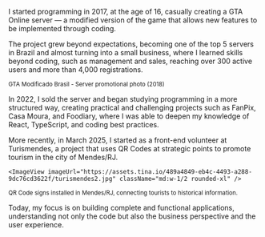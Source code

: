 I started programming in 2017, at the age of 16, casually creating a GTA Online server — a modified version of the game that allows new features to be implemented through coding.

The project grew beyond expectations, becoming one of the top 5 servers in Brazil and almost turning into a small business, where I learned skills beyond coding, such as management and sales, reaching over 300 active users and more than 4,000 registrations.

<div className="animation-blur space-y-2">
  <ImageView imageUrl="https://assets.tina.io/489a4849-eb4c-4493-a288-9dc76cd3622f/gmb.jpg" className="rounded-xl" />

  <small className="text-xs text-right">
    GTA Modificado Brasil - Server promotional photo (2018)
  </small>
</div>

In 2022, I sold the server and began studying programming in a more structured way, creating practical and challenging projects such as FanPix, Casa Moura, and Foodiary, where I was able to deepen my knowledge of React, TypeScript, and coding best practices.

More recently, in March 2025, I started as a front-end volunteer at Turismendes, a project that uses QR Codes at strategic points to promote tourism in the city of Mendes/RJ.

<div className="animation-blur">
  <div className="flex gap-4 mb-2 flex-col md:flex-row">
    <ImageView imageUrl="https://assets.tina.io/489a4849-eb4c-4493-a288-9dc76cd3622f/turismendes1.jpg" className="md:w-1/2 rounded-xl" />

    <ImageView imageUrl="https://assets.tina.io/489a4849-eb4c-4493-a288-9dc76cd3622f/turismendes2.jpg" className="md:w-1/2 rounded-xl" />

  </div>

  <small className="text-xs text-right">
    QR Code signs installed in Mendes/RJ, connecting tourists to historical information.
  </small>
</div>

Today, my focus is on building complete and functional applications, understanding not only the code but also the business perspective and the user experience.

<div>
  <Title>TECHNOLOGIES I USE</Title>

  <div className="flex justify-center flex-wrap gap-3">
<Badge 
  icon="cib:amazon-aws" 
  iconWidth={20} 
  iconHeight={20} 
  label="Amazon Web Services" 
  description="Cloud services platform for securely and reliably hosting, scaling, and managing applications." 
  color="#FF9900" 
/>

<Badge
  icon="logos:typescript-icon"
  label="Typescript"
  description="JavaScript superset that adds static typing, improving productivity and project maintainability."
  color="#3178C6"
/>

<Badge
  icon="material-icon-theme:figma"
  label="Figma"
  description="Collaborative design tool for creating prototypes, interfaces, and user flows."
  color="#7C4DFF"
/>

<Badge
  icon="material-icon-theme:serverless"
  label="Serverless"
  description="Architecture that allows running functions in the cloud without managing servers, paying only for usage."
  color="#EF5350"
/>

<Badge
  icon="devicon:nextjs"
  label="Next.js"
  description="React framework offering hybrid rendering (SSR/SSG), optimized routing, and excellent performance."
  color="#000000"
/>

<Badge
  icon="devicon:javascript"
  label="JavaScript"
  description="Essential programming language for web development, both frontend and backend."
  color="#F0DB4F"
/>

<Badge
  icon="material-icon-theme:tailwindcss"
  label="TailwindCSS"
  description="Utility-first CSS framework for building fast and responsive interfaces with high productivity."
  color="#4DB6AC"
/>

<Badge
  icon="devicon:reactnative"
  label="React Native"
  description="Framework for building native mobile apps using React."
  color="#61DAFB"
/>

<Badge
  icon="material-icon-theme:docker"
  label="Docker"
  description="Container platform that simplifies creating, deploying, and running applications in a standardized way."
  color="#0288D1"
/>

<Badge
  icon="material-icon-theme:nodejs"
  label="Nodejs"
  description="JavaScript runtime for backend, efficient for scalable applications."
  color="#8BC34A"
/>

<Badge
  icon="devicon:postgresql"
  label="PostgreSQL"
  description="Robust relational database with support for advanced queries and high reliability."
  color="#336791"
/>

<Badge
  icon="logos:jest"
  label="Jest"
  description="JavaScript testing framework focused on simplicity and speed, widely used in React and Node.js projects."
  color="#99425B"
/>

<Badge
  icon="devicon:firebase"
  label="Firebase"
  description="Google platform offering ready-to-use backend services like authentication, database, and hosting."
  color="#F57C00"
/>

<Badge
  icon="material-icon-theme:react"
  label="React"
  description="JavaScript library for building modern, component-based user interfaces."
  color="#00BCD4"
/>

  </div>
</div>

